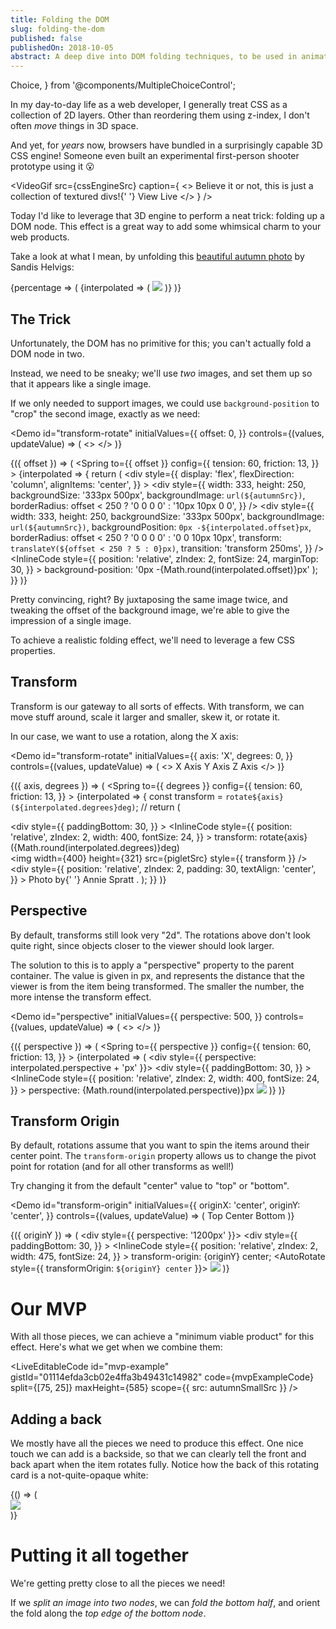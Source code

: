 ```yaml
---
title: Folding the DOM
slug: folding-the-dom
published: false
publishedOn: 2018-10-05
abstract: A deep dive into DOM folding techniques, to be used in animations and interactions.
---
```




  Choice,
} from '@components/MultipleChoiceControl';


In my day-to-day life as a web developer, I generally treat CSS as a collection of 2D layers. Other than reordering them using z-index, I don't often _move_ things in 3D space.

And yet, for _years_ now, browsers have bundled in a surprisingly capable 3D CSS engine! Someone even built an experimental first-person shooter prototype using it 😮

<VideoGif
  src={cssEngineSrc}
  caption={
    <>
      Believe it or not, this is just a collection of textured divs!{' '}
      <TextLink href="https://keithclark.co.uk/labs/css-fps/">
        View Live
      </TextLink>
    </>
  }
/>

Today I'd like to leverage that 3D engine to perform a neat trick: folding up a DOM node. This effect is a great way to add some whimsical charm to your web products.

Take a look at what I mean, by unfolding this [beautiful autumn photo](https://unsplash.com/photos/vrY49w_-Bmc) by Sandis Helvigs:

<SingleAxisDemo showNote={true} defaultValue={100} id="fold-intro">
  {percentage => (
    <Spring
      to={{ percentage }}
      config={{
        tension: 60,
        friction: 13,
      }}
    >
      {interpolated => (
        <SingleFoldByRatio
          // The height of our node should be a fraction of the window height,
          // but no larger than 500px
          height={
            typeof window !== 'undefined' &&
            Math.min(Math.round(window.innerHeight * 0.6), 500)
          }
          // Our width is just 2/3rds of our height.
          // Regrettably, because MDX doesn't support variables, I have to
          // duplicate all that stuff:
          width={
            typeof window !== 'undefined' &&
            Math.min(Math.round(window.innerHeight * 0.6 * 0.666), 333)
          }
          percentage={interpolated.percentage}
        >
          <img src={autumnSrc} style={{ height: 500 }} />
        </SingleFoldByRatio>
      )}
    </Spring>
  )}
</SingleAxisDemo>

## The Trick

Unfortunately, the DOM has no primitive for this; you can't actually fold a DOM node in two.

Instead, we need to be sneaky; we'll use _two_ images, and set them up so that it appears like a single image.

If we only needed to support images, we could use `background-position` to "crop" the second image, exactly as we need:

<Demo
  id="transform-rotate"
  initialValues={{
    offset: 0,
  }}
  controls={(values, updateValue) => (
    <>
      <SliderControl
        id="offset"
        label="Offset"
        min={0}
        max={250}
        value={values.offset}
        updateValue={updateValue}
      />
    </>
  )}
>
  {({ offset }) => (
    <Spring
      to={{ offset }}
      config={{
        tension: 60,
        friction: 13,
      }}
    >
      {interpolated => {
        return (
          <div
            style={{
              display: 'flex',
              flexDirection: 'column',
              alignItems: 'center',
            }}
          >
            <div
              style={{
                width: 333,
                height: 250,
                backgroundSize: '333px 500px',
                backgroundImage: `url(${autumnSrc})`,
                borderRadius: offset < 250 ? '0 0 0 0' : '10px 10px 0 0',
              }}
            />
            <div
              style={{
                width: 333,
                height: 250,
                backgroundSize: '333px 500px',
                backgroundImage: `url(${autumnSrc})`,
                backgroundPosition: `0px -${interpolated.offset}px`,
                borderRadius: offset < 250 ? '0 0 0 0' : '0 0 10px 10px',
                transform: `translateY(${offset < 250 ? 5 : 0}px)`,
                transition: 'transform 250ms',
              }}
            />
            <InlineCode
              style={{
                position: 'relative',
                zIndex: 2,
                fontSize: 24,
                marginTop: 30,
              }}
            >
              background-position: '0px -{Math.round(interpolated.offset)}px'
            </InlineCode>
          </div>
        );
      }}
    </Spring>
  )}
</Demo>

Pretty convincing, right? By juxtaposing the same image twice, and tweaking the offset of the background image, we're able to give the impression of a single
image.

To achieve a realistic folding effect, we'll need to leverage a few CSS properties.

## Transform

Transform is our gateway to all sorts of effects. With transform, we can move stuff around, scale it larger and smaller, skew it, or rotate it.

In our case, we want to use a rotation, along the X axis:

<Demo
  id="transform-rotate"
  initialValues={{
    axis: 'X',
    degrees: 0,
  }}
  controls={(values, updateValue) => (
    <>
      <MultipleChoiceControl
        id="axis"
        label="Axis"
        value={values.axis}
        updateValue={updateValue}
      >
        <Choice id="X">X Axis</Choice>
        <Choice id="Y">Y Axis</Choice>
        <Choice id="Z">Z Axis</Choice>
      </MultipleChoiceControl>
      <SliderControl
        id="degrees"
        label="Degrees"
        min={0}
        max={360}
        value={values.degrees}
        updateValue={updateValue}
      />
    </>
  )}
>
  {({ axis, degrees }) => (
    <Spring
      to={{ degrees }}
      config={{
        tension: 60,
        friction: 13,
      }}
    >
      {interpolated => {
        const transform = `rotate${axis}(${interpolated.degrees}deg)`;
        //
        return (
          <div>
            <div
              style={{
                paddingBottom: 30,
              }}
            >
              <InlineCode
                style={{
                  position: 'relative',
                  zIndex: 2,
                  width: 400,
                  fontSize: 24,
                }}
              >
                transform: rotate{axis}({Math.round(interpolated.degrees)}deg)
              </InlineCode>
            </div>
            <img
              width={400}
              height={321}
              src={pigletSrc}
              style={{ transform }}
            />
            <div
              style={{
                position: 'relative',
                zIndex: 2,
                padding: 30,
                textAlign: 'center',
              }}
            >
              Photo by{' '}
              <TextLink href="https://unsplash.com/photos/mlOPryU1p_U">
                Annie Spratt
              </TextLink>
              .
            </div>
          </div>
        );
      }}
    </Spring>
  )}
</Demo>

## Perspective

By default, transforms still look very "2d". The rotations above don't look quite right, since objects closer to the viewer should look larger.

The solution to this is to apply a "perspective" property to the parent container. The value is given in px, and represents the distance that the viewer is from the item being transformed. The smaller the number, the more intense the transform effect.

<Demo
  id="perspective"
  initialValues={{
    perspective: 500,
  }}
  controls={(values, updateValue) => (
    <>
      <SliderControl
        id="perspective"
        label="Perspective"
        min={50}
        max={1250}
        value={values.perspective}
        updateValue={updateValue}
      />
    </>
  )}
>
  {({ perspective }) => (
    <Spring
      to={{ perspective }}
      config={{
        tension: 60,
        friction: 13,
      }}
    >
      {interpolated => (
        <div style={{ perspective: interpolated.perspective + 'px' }}>
          <div
            style={{
              paddingBottom: 30,
            }}
          >
            <InlineCode
              style={{
                position: 'relative',
                zIndex: 2,
                width: 400,
                fontSize: 24,
              }}
            >
              perspective: {Math.round(interpolated.perspective)}px
            </InlineCode>
          </div>
          <AutoRotate>
            <img width={400} height={321} src={pigletSrc} />
          </AutoRotate>
        </div>
      )}
    </Spring>
  )}
</Demo>

## Transform Origin

By default, rotations assume that you want to spin the items around their center point. The `transform-origin` property allows us to change the pivot point for rotation (and for all other transforms as well!)

Try changing it from the default "center" value to "top" or "bottom".

<Demo
  id="transform-origin"
  initialValues={{
    originX: 'center',
    originY: 'center',
  }}
  controls={(values, updateValue) => (
    <MultipleChoiceControl
      id="originY"
      label="Y"
      value={values.originY}
      updateValue={updateValue}
    >
      <Choice id="top">Top</Choice>
      <Choice id="center">Center</Choice>
      <Choice id="bottom">Bottom</Choice>
    </MultipleChoiceControl>
  )}
>
  {({ originY }) => (
    <div style={{ perspective: '1200px' }}>
      <div
        style={{
          paddingBottom: 30,
        }}
      >
        <InlineCode
          style={{
            position: 'relative',
            zIndex: 2,
            width: 475,
            fontSize: 24,
          }}
        >
          transform-origin: {originY} center;
        </InlineCode>
      </div>
      <AutoRotate style={{ transformOrigin: `${originY} center` }}>
        <img width={475} height={321} src={pigletSrc} />
      </AutoRotate>
    </div>
)}

</Demo>

# Our MVP

With all those pieces, we can achieve a "minimum viable product" for this effect. Here's what we get when we combine them:

<LiveEditableCode
  id="mvp-example"
  gistId="01114efda3cb02e4ffa3b49431c14982"
  code={mvpExampleCode}
  split={[75, 25]}
  maxHeight={585}
  scope={{ src: autumnSmallSrc }}
/>

## Adding a back

We mostly have all the pieces we need to produce this effect. One nice touch we can add is a backside, so that we can clearly tell the front and back apart when the item rotates fully. Notice how the back of this rotating card is a not-quite-opaque white:

<Demo id="transform-origin">
  {() => (
    <div style={{ perspective: '1200px' }}>
      <AutoRotate>
        <div style={{ position: 'relative' }}>
          <img width={475} height={321} src={pigletSrc} />
        </div>
        <div
          style={{
            position: 'absolute',
            top: 0,
            left: 0,
            right: 0,
            bottom: 0,
            background: 'rgba(255, 255, 255, 0.8)',
            transform: 'rotateX(180deg) translateZ(0.01px)',
            backfaceVisibility: 'hidden',
          }}
        />
      </AutoRotate>
    </div>
  )}
</Demo>

# Putting it all together

We're getting pretty close to all the pieces we need!

If we _split an image into two nodes_, we can _fold the bottom half_, and orient the fold along the _top edge of the bottom node_.
